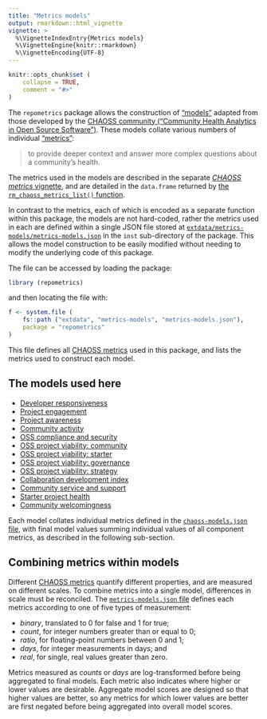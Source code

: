 ```yaml
---
title: "Metrics models"
output: rmarkdown::html_vignette
vignette: >
  %\VignetteIndexEntry{Metrics models}
  %\VignetteEngine{knitr::rmarkdown}
  %\VignetteEncoding{UTF-8}
---
```


```r
knitr::opts_chunk$set (
    collapse = TRUE,
    comment = "#>"
)
```

The `repometrics` package allows the construction of
["models"](https://chaoss.community/kbtopic/all-metrics-models/) adapted from
those developed by the [CHAOSS community ("Community Health Analytics in Open
Source Software")](https://chaoss.community/). These models collate various
numbers of individual
["metrics"](https://chaoss.community/kbtopic/all-metrics/):

> to provide deeper context and answer more complex questions about a community's health.

The metrics used in the models are described in the separate [*CHAOSS metrics*
vignette](https://docs.ropensci.org/repometrics/articles/chaoss-models.html),
and are detailed in the `data.frame` returned by [the
`rm_chaoss_metrics_list()`
function](https://docs.ropensci.org/repometrics/reference/rm_chaoss_metrics_list.html).

In contrast to the metrics, each of which is encoded as a separate function
within this package, the models are not hard-coded, rather the metrics used in
each are defined within a single JSON file stored at
[`extdata/metrics-models/metrics-models.json`](https://github.com/ropensci-review-tools/repometrics/blob/main/inst/extdata/metrics-models/metrics-models.json)
in the `inst` sub-directory of the package. This allows the model construction
to be easily modified without needing to modify the underlying code of this
package.

The file can be accessed by loading the package:

```r
library (repometrics)
```

and then locating the file with:

```r
f <- system.file (
    fs::path ("extdata", "metrics-models", "metrics-models.json"),
    package = "repometrics"
)
```
This file defines all [CHAOSS
metrics](https://chaoss.community/kbtopic/all-metrics/) used in this package,
and lists the metrics used to construct each model.

## The models used here

- [Developer responsiveness](https://chaoss.community/kb/metrics-model-development-responsiveness/)
- [Project engagement](https://chaoss.community/kb/metrics-model-project-engagement/)
- [Project awareness](https://chaoss.community/kb/metrics-model-project-awareness/)
- [Community activity](https://chaoss.community/kb/metrics-model-community-activity/)
- [OSS compliance and security](https://chaoss.community/kb/metrics-model-oss-project-viability-compliance-security/)
- [OSS project viability: community](https://chaoss.community/kb/metrics-model-oss-project-viability-community/)
- [OSS project viability: starter](https://chaoss.community/kb/metrics-model-project-viability-starter/)
- [OSS project viability: governance](https://chaoss.community/kb/metrics-model-oss-project-viability-governance/)
- [OSS project viability: strategy](https://chaoss.community/kb/metrics-model-oss-project-viability-strategy/)
- [Collaboration development index](https://chaoss.community/kb/metrics-model-collaboration-development-index/)
- [Community service and support](https://chaoss.community/kb/metrics-model-community-service-and-support/)
- [Starter project health](https://chaoss.community/kb/metrics-model-starter-project-health/)
- [Community welcomingness](https://chaoss.community/kb/metrics-model-community-welcomingness/)

Each model collates individual metrics defined in the
[`chaoss-models.json`
file](https://github.com/ropensci-review-tools/repometrics/blob/main/inst/extdata/chaoss-models/chaoss-models.json),
with final model values summing individual values of all component metrics, as
described in the following sub-section.

## Combining metrics within models

Different [CHAOSS metrics](https://chaoss.community/kbtopic/all-metrics/)
quantify different properties, and are measured on different scales. To combine
metrics into a single model, differences in scale must be reconciled. The
[`metrics-models.json`
file](https://github.com/ropensci-review-tools/repometrics/blob/main/inst/extdata/metrics-models/metrics-models.json)
defines each metrics according to one of five types of measurement:

- *binary*, translated to 0 for false and 1 for true;
- *count*, for integer numbers greater than or equal to 0;
- *ratio*, for floating-point numbers between 0 and 1;
- *days*, for integer measurements in days; and
- *real*, for single, real values greater than zero.

Metrics measured as *counts* or *days* are log-transformed before being
aggregated to final models. Each metric also indicates where higher or lower
values are desirable. Aggregate model scores are designed so that higher values
are better, so any metrics for which lower values are better are first negated
before being aggregated into overall model scores.
